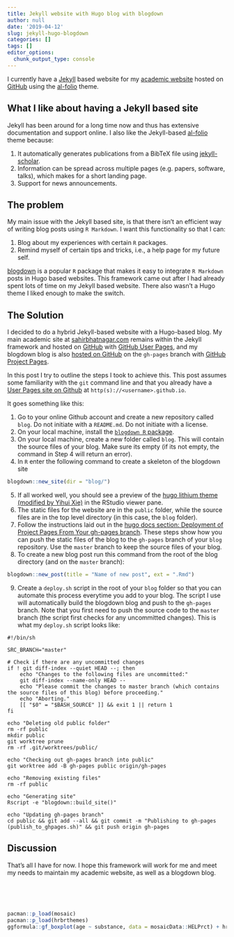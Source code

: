 ```yaml
---
title: Jekyll website with Hugo blog with blogdown
author: null
date: '2019-04-12'
slug: jekyll-hugo-blogdown
categories: []
tags: []
editor_options: 
  chunk_output_type: console
---
```


I currently have a [Jekyll](https://jekyllrb.com/) based website for my [academic website](https://sahirbhatnagar.com/) hosted on [GitHub](https://github.com/sahirbhatnagar/sahirbhatnagar.github.io) using the [al-folio](https://github.com/alshedivat/al-folio) theme.  

## What I like about having a Jekyll based site

Jekyll has been around for a long time now and thus has extensive documentation and support online. I also like the Jekyll-based [al-folio](https://github.com/alshedivat/al-folio) theme because:

  1. It automatically generates publications from a BibTeX file using [jekyll-scholar](https://github.com/inukshuk/jekyll-scholar).  
  2. Information can be spread across multiple pages (e.g. papers, software, talks), which makes for a short landing page. 
  3. Support for news announcements.


## The problem

My main issue with the Jekyll based site, is that there isn't an efficient way of writing blog posts using `R Markdown`. I want this functionality so that I can: 

  1. Blog about my experiences with certain `R` packages.  
  2. Remind myself of certain tips and tricks, i.e., a help page for my future self.

[blogdown](https://bookdown.org/yihui/blogdown/) is a popular `R` package that makes it easy to integrate `R Markdown` posts in Hugo based websites. This framework came out after I had already spent lots of time on my Jekyll based website. There also wasn't a Hugo theme I liked enough to make the switch. 


## The Solution

I decided to do a hybrid Jekyll-based website with a Hugo-based blog. My main academic site at [sahirbhatnagar.com](sahirbhatnagar.com) remains within the Jekyll framework and hosted on [GitHub](https://github.com/sahirbhatnagar/sahirbhatnagar.github.io) with [GitHub User Pages](https://help.github.com/en/articles/user-organization-and-project-pages), and my blogdown blog is also [hosted on GitHub](https://github.com/sahirbhatnagar/blog) on the `gh-pages` branch with [GitHub Project Pages](https://help.github.com/en/articles/user-organization-and-project-pages).  

In this post I try to outline the steps I took to achieve this. This post assumes some familiarity with the `git` command line and that you already have a [User Pages site on Github](https://help.github.com/en/articles/user-organization-and-project-pages#user-and-organization-pages-sites) at `http(s)://<username>.github.io`.  

It goes something like this:

  1. Go to your online Github account and create a new repository called `blog`. Do not initiate with a `README.md`. Do not initiate with a license.  
  2. On your local machine, install the [`blogdown R` package](https://cran.r-project.org/package=blogdown).  
  3. On your local machine, create a new folder called `blog`. This will contain the source files of your blog. Make sure its empty (if its not empty, the command in Step 4 will return an error).  
  4. In `R` enter the following command to create a skeleton of the blogdown site
  
```r
blogdown::new_site(dir = "blog/")
```
  5. If all worked well, you should see a preview of the [hugo lithium theme (modified by Yihui Xie)](https://github.com/yihui/hugo-lithium) in the RStudio viewer pane.  
  6. The static files for the website are in the `public` folder, while the source files are in the top level directory (in this case, the `blog` folder).  
  7. Follow the instructions laid out in the [hugo docs section: Deployment of Project Pages From Your gh-pages branch](https://gohugo.io/hosting-and-deployment/hosting-on-github/#deployment-of-project-pages-from-your-gh-pages-branch). These steps show how you can push the static files of the blog to the `gh-pages` branch of your `blog` repository. Use the `master` branch to keep the source files of your blog.  
  8. To create a new blog post run this command from the root of the blog directory (and on the `master` branch):
```r
blogdown::new_post(title = "Name of new post", ext = ".Rmd")
```
  9. Create a `deploy.sh` script in the root of your `blog` folder so that you can automate this process everytime you add to your blog. The script I use will automatically build the blogdown blog and push to the `gh-pages` branch. Note that you first need to push the source code to the `master` branch (the script first checks for any uncommitted changes). This is what my `deploy.sh` script looks like:
  
  <pre class="bash"><code>#!/bin/sh

SRC_BRANCH="master"

# Check if there are any uncommitted changes
if ! git diff-index --quiet HEAD --; then
    echo "Changes to the following files are uncommitted:"
    git diff-index --name-only HEAD --
    echo "Please commit the changes to master branch (which contains the source files of this blog) before proceeding."
    echo "Aborting."
    [[ "$0" = "$BASH_SOURCE" ]] && exit 1 || return 1
fi

echo "Deleting old public folder"
rm -rf public
mkdir public
git worktree prune
rm -rf .git/worktrees/public/

echo "Checking out gh-pages branch into public"
git worktree add -B gh-pages public origin/gh-pages

echo "Removing existing files"
rm -rf public

echo "Generating site"
Rscript -e "blogdown::build_site()"

echo "Updating gh-pages branch"
cd public && git add --all && git commit -m "Publishing to gh-pages (publish_to_ghpages.sh)" && git push origin gh-pages
</code></pre>
  

## Discussion

That's all I have for now. I hope this framework will work for me and meet my needs to maintain my academic website, as well as a blogdown blog. 

<br><br><br>




  



```r
pacman::p_load(mosaic)
pacman::p_load(hrbrthemes)
ggformula::gf_boxplot(age ~ substance, data = mosaicData::HELPrct) + hrbrthemes::theme_ipsum()
```

